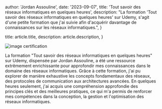 
  author: 'Jordan Assouline',
  date: '2023-09-07',
  title: 'Tout savoir des réseaux informatiques en quelques heures',
  description:
    "La formation 'Tout savoir des réseaux informatiques en quelques heures' sur Udemy, s'agit d'une petite formation que j'ai suivie afin d'acquérir davantage de connaissances sur les réseaux informatiques.",
}

  title: article.title,
  description: article.description,
}



<Image src={certifreseau} alt=" image certification" />


La formation "Tout savoir des réseaux informatiques en quelques heures" sur Udemy, dispensée par Jordan Assouline, a été une ressource extrêmement enrichissante pour approfondir mes connaissances dans le domaine des réseaux informatiques. Grâce à cette formation, j'ai pu explorer de manière exhaustive les concepts fondamentaux des réseaux, des protocoles de communication aux architectures avancées. En quelques heures seulement, j'ai acquis une compréhension approfondie des principes clés et des meilleures pratiques, ce qui m'a permis de renforcer mes compétences dans la conception, la gestion et l'optimisation des réseaux informatiques.